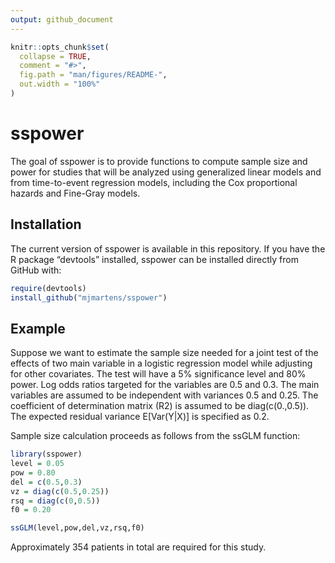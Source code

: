 ```yaml
---
output: github_document
---
```


<!-- README.md is generated from README.Rmd. Please edit that file -->

```r
knitr::opts_chunk$set(
  collapse = TRUE,
  comment = "#>",
  fig.path = "man/figures/README-",
  out.width = "100%"
)
```

# sspower

<!-- badges: start -->
<!-- badges: end -->

The goal of sspower is to provide functions to compute sample size and power for studies that will be analyzed using generalized linear models and from time-to-event regression models, including the Cox proportional hazards and Fine-Gray models. 

## Installation

The current version of sspower is available in this repository. If you have the R package “devtools” installed, sspower can be installed directly from GitHub with:

``` r
require(devtools)
install_github("mjmartens/sspower")
```

## Example

Suppose we want to estimate the sample size needed for a joint test of the effects of two main variable in a logistic regression model while adjusting for other covariates. The test will have a 5% significance level and 80% power. Log odds ratios targeted for the variables are 0.5 and 0.3. The main variables are assumed to be independent with variances 0.5 and 0.25. The coefficient of determination matrix (R2) is assumed to be diag(c(0.,0.5)). The expected residual variance E[Var(Y|X)] is specified as 0.2. 

Sample size calculation proceeds as follows from the ssGLM function:

```r
library(sspower)
level = 0.05
pow = 0.80
del = c(0.5,0.3)
vz = diag(c(0.5,0.25))
rsq = diag(c(0,0.5))
f0 = 0.20

ssGLM(level,pow,del,vz,rsq,f0)

```

Approximately 354 patients in total are required for this study.
